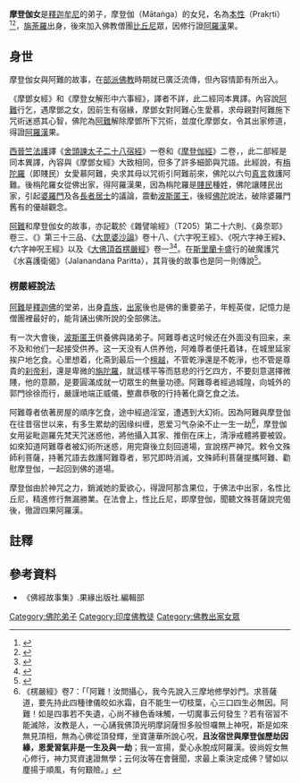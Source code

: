 '''摩登伽女'''是[[釋迦牟尼|釋迦牟尼]]的弟子，摩登伽（Mātaṅga）的女兒，名為[[本性_(佛教)|本性]]（Prakṛti）<ref>{{cite web |title=Matanga, Mātaṅga, Mataṅga, Matamga: 29 definitions |url=https://www.wisdomlib.org/definition/matanga |access-date=2022-02-17 |archive-date=2022-02-17 |archive-url=https://web.archive.org/web/20220217112629/https://www.wisdomlib.org/definition/matanga }}</ref><ref name="虎耳譬喻经">{{cite journal |author1=周利群 |title=《虎耳譬喻经》与早期来华的印度星占术 |journal=文史知識 |date=2013 |url=http://yifertw.blogspot.com/2015/08/blog-post_14.html |access-date=2022-02-17 |archive-date=2022-02-17 |archive-url=https://web.archive.org/web/20220217121132/http://yifertw.blogspot.com/2015/08/blog-post_14.html }}</ref>，[[旃荼羅|旃荼羅]]出身，後來加入佛教僧團[[比丘尼|比丘尼]]眾，因修行證[[阿羅漢|阿羅漢]]果。

==身世==
摩登伽女與阿難的故事，在[[部派佛教|部派佛教]]時期就已廣泛流傳，但內容情節有所出入。

《摩鄧女經》和《摩登女解形中六事經》，譯者不詳，此二經同本異譯。內容說[[阿難|阿難]]行乞，遇摩鄧之女，因前生有宿緣，摩鄧女對阿難心生愛慕，求母親對阿難施下咒術迷惑其心智，佛陀為[[阿難|阿難]]解除摩鄧所下咒術，並度化摩鄧女，令其出家修道，得證[[阿羅漢|阿羅漢]]果。 

[[西晉|西晉]][[竺法護|竺法護]]譯《[[舍頭諫太子二十八宿經|舍頭諫太子二十八宿經]]》一卷和《[[摩登伽經|摩登伽經]]》二卷，，此二部經是同本異譯，內容與《摩鄧女經》大致相同，但多了許多細節與咒語。此經說，有[[旃陀羅|栴陀羅]]（即賤民）女愛慕阿難，央求其母以咒術引阿難前來，佛陀以六句[[真言|真言]]救護阿難。後栴陀羅女從佛出家，得阿羅漢果，因為栴陀羅是[[賤民|賤民]]種姓，佛陀讓賤民出家，引起[[婆羅門|婆羅門]]及各[[長者|長者]][[居士|居士]]的議論，震動[[波斯匿王|波斯匿王]]，後經[[佛陀|佛陀]]說法，破除婆羅門舊有的優越觀念。

[[阿難|阿難]]和摩登伽女的故事，亦記載於《雜譬喻經》（T205）第二十六則、《鼻奈耶》卷三、《{{tsl|en|Divyavadana|天譬喻}}》第三十三品、《[[大毘婆沙論|大毘婆沙論]]》卷十八、《六字呪王經》、《呪六字神王經》、《六字神呪王經》以及《[[大佛頂首楞嚴經|大佛頂首楞嚴經]]》卷一<ref>{{cite journal |author1=藍吉富 |title=「摩登伽女事件」的史料學考察 |url=http://www.mst.org.tw/Magazine/magazinep/The%20Rest/140-%E6%91%A9%E7%99%BB%E4%BC%BD%E5%A5%B3%E4%BA%8B%E4%BB%B6.htm |journal= |access-date=2022-02-17 |archive-date=2019-09-07 |archive-url=https://web.archive.org/web/20190907031245/http://www.mst.org.tw/magazine/magazinep/The%20Rest/140-%E6%91%A9%E7%99%BB%E4%BC%BD%E5%A5%B3%E4%BA%8B%E4%BB%B6.htm }}</ref><ref>{{cite web|title=Chapter 6: Avadāna（Śārdūlakarṇa: Love of the Untouchable）|url=https://www.ancient-buddhist-texts.net/Reference/Literary-History-of-Sanskrit-Buddhism/06-Avadana.htm#toc11|access-date=2022-02-17|archive-date=2022-02-17|archive-url=https://web.archive.org/web/20220217100959/https://www.ancient-buddhist-texts.net/Reference/Literary-History-of-Sanskrit-Buddhism/06-Avadana.htm#toc11}}</ref>。在[[斯里蘭卡|斯里蘭卡]]盛行的破魔護咒《水喜護衛偈》（Jalanandana Paritta），其背後的故事也是同一則傳說<ref>{{cite web |author1=Rangama Chandawimala |title=Tantric Buddhist Influence on Sri Lankan Pirit |url=https://www.academia.edu/37465452/Tantric_Buddhist_Influence_on_Sri_Lankan_Pirit_Paritta_ |access-date=2022-02-17 |archive-date=2022-02-17 |archive-url=https://web.archive.org/web/20220217102507/https://www.academia.edu/37465452/Tantric_Buddhist_Influence_on_Sri_Lankan_Pirit_Paritta_ }}</ref>。

===楞嚴經說法===
{{main|楞嚴經}}
[[阿難|阿難]]是[[釋迦佛|釋迦佛]]的堂弟，出身[[貴族|貴族]]，[[出家|出家]]後也是佛的重要弟子，年輕英俊，記憶力是僧團裡最好的，能背誦出佛所說的全部佛法。

有一次大會後，[[波斯匿王|波斯匿王]]供養佛與諸弟子。阿難尊者这时候还在外面没有回来，来不及和他们一起接受供养。这一天没有人供养他，阿难尊者便托着钵，在城里延家挨户地乞食。心里想着，化斋到最后一个[[檀越|檀越]]，不管乾淨還是不乾淨，也不管是尊貴的[[刹帝利|刹帝利]]，還是卑微的[[旃陀羅|旃陀羅]]，就這樣平等而慈悲的行乞四方，不要刻意選擇微賤，他的意願，是要圓滿成就一切眾生的無量功德。阿難尊者經過城隍，向城外的郭門徐徐而行，嚴謹地端正威儀，整肅恭敬的行持著化齋乞食之法。

阿難尊者依著房屋的順序乞食，途中經過淫室，遭遇到大幻術。因為阿難與摩登伽在往昔宿世以来，有多生累劫的因缘纠缠，恩爱习气杂染不止一生一劫<ref>《楞嚴經》卷7：「「阿難！汝問攝心，我今先說入三摩地修學妙門。求菩薩道，要先持此四種律儀皎如氷霜，自不能生一切枝葉，心三口四生必無因。阿難！如是四事若不失遺，心尚不緣色香味觸，一切魔事云何發生？若有宿習不能滅除，汝教是人，一心誦我佛頂光明摩訶薩怛多般怛囉無上神呪，斯是如來無見頂相，無為心佛從頂發輝，坐寶蓮華所說心呪，'''且汝宿世與摩登伽歷劫因緣，恩愛習氣非是一生及與一劫'''；我一宣揚，愛心永脫成阿羅漢。彼尚婬女無心修行，神力冥資速證無學；云何汝等在會聲聞，求最上乘決定成佛？譬如以塵揚于順風，有何艱險。」</ref>，摩登伽女用娑毗迦羅先梵天咒迷惑他，將他攝入其家、推倒在床上，清淨戒體將要被毀。如來知道阿難尊者被幻術所迷惑，用完齋後立刻回道場，宣說楞严神咒。敕令文殊師利菩薩，持著咒語去救護阿難尊者，邪咒即時消滅，文殊師利菩薩提攜阿難、勸慰摩登伽，一起回到佛的道場。

摩登伽由於神咒之力，銷滅她的愛欲心，得證阿那含果位，于佛法中出家，名性比丘尼，精進修行無漏勝業。在法會上，性比丘尼，即摩登伽，聞聽文殊菩薩說完偈後，徹證四果阿羅漢。

==註釋==
{{Reflist}}

==參考資料==
{{refbegin}}
*《佛經故事集》.果緣出版社.編輯部
{{refend}}

[[Category:佛陀弟子|Category:佛陀弟子]]
[[Category:印度佛教徒|Category:印度佛教徒]]
[[Category:佛教出家女眾|Category:佛教出家女眾]]